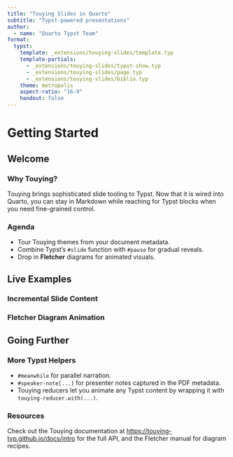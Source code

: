 ```yaml
---
title: "Touying Slides in Quarto"
subtitle: "Typst-powered presentations"
author:
  - name: "Quarto Typst Team"
format:
  typst:
    template: _extensions/touying-slides/template.typ
    template-partials:
      - _extensions/touying-slides/typst-show.typ
      - _extensions/touying-slides/page.typ
      - _extensions/touying-slides/biblio.typ
    theme: metropolis
    aspect-ratio: "16-9"
    handout: false
---
```


# Getting Started

## Welcome

### Why Touying?

Touying brings sophisticated slide tooling to Typst. Now that it is wired into
Quarto, you can stay in Markdown while reaching for Typst blocks when you need
fine-grained control.

### Agenda

- Tour Touying themes from your document metadata.
- Combine Typst’s `#slide` function with `#pause` for gradual reveals.
- Drop in **Fletcher** diagrams for animated visuals.

## Live Examples

### Incremental Slide Content

```{=typst}
#slide[
  #text(1.4em, weight: "bold")[Hello, Touying!]
  #v(1em)
  We can reveal ideas step-by-step.

  #pause
  • Create slides from Markdown headings.

  #pause
  • Style everything through Touying themes.

  #pause
  #alert[Even complex layouts fit inside `#slide` blocks.]
]
```

### Fletcher Diagram Animation

```{=typst}
#slide[
  #text(1.2em, weight: "bold")[Animated Process]
  #v(1em)
  #fletcher-diagram(
    spacing: 3.5em,
    node((0, 0), [Ideate], radius: 2em),
    pause,
    edge("r", "-|>", [Share]),
    node((1, 0), [Prototype], radius: 2em),
    pause,
    edge("r", "-|>", [Reflect]),
    node((2, 0), [Review], radius: 2em),
    pause,
    edge((2, 0), (0, 0), "-|>", bend: 35deg, label: [Iterate]),
  )
]
```

## Going Further

### More Typst Helpers

- `#meanwhile` for parallel narration.
- `#speaker-note[...]` for presenter notes captured in the PDF metadata.
- Touying reducers let you animate any Typst content by wrapping it with
  `touying-reducer.with(...)`.

### Resources

Check out the Touying documentation at <https://touying-typ.github.io/docs/intro>
for the full API, and the Fletcher manual for diagram recipes.

